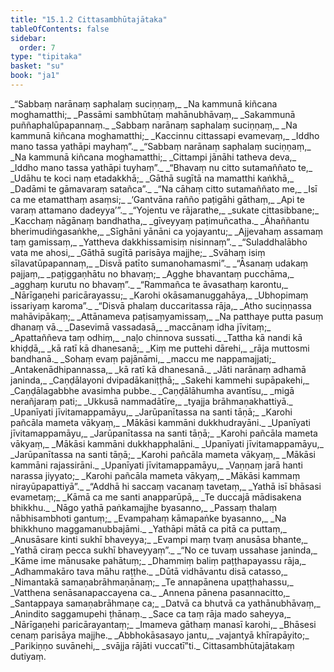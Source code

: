 ```yaml
---
title: "15.1.2 Cittasambhūtajātaka"
tableOfContents: false
sidebar:
  order: 7
type: "tipitaka"
basket: "su"
book: "ja1"
---
```



<DynamicBreadcrumb />

<Division number="24" book="ja1">

<Paragraph number="2877" type="verses" book="ja1">
_“Sabbaṃ narānaṃ saphalaṃ suciṇṇaṃ,_  
_Na kammunā kiñcana moghamatthi;_  
_Passāmi sambhūtaṃ mahānubhāvaṃ,_  
_Sakammunā puññaphalūpapannaṃ._  

</Paragraph>

</Division>
<Division number="25" book="ja1">

<Paragraph number="2878" type="verses" book="ja1">
_Sabbaṃ narānaṃ saphalaṃ suciṇṇaṃ,_  
_Na kammunā kiñcana moghamatthi;_  
_Kaccinnu cittassapi evamevaṃ,_  
_Iddho mano tassa yathāpi mayhaṃ”._  

</Paragraph>

</Division>
<Division number="26" book="ja1">

<Paragraph number="2879" type="verses" book="ja1">
_“Sabbaṃ narānaṃ saphalaṃ suciṇṇaṃ,_  
_Na kammunā kiñcana moghamatthi;_  
_Cittampi jānāhi tatheva deva,_  
_Iddho mano tassa yathāpi tuyhaṃ”._  

</Paragraph>

</Division>
<Division number="27" book="ja1">

<Paragraph number="2880" type="verses" book="ja1">
_“Bhavaṃ nu citto sutamaññato te,_  
_Udāhu te koci naṃ etadakkhā;_  
_Gāthā sugītā na mamatthi kaṅkhā,_  
_Dadāmi te gāmavaraṃ satañca”._  

</Paragraph>

</Division>
<Division number="28" book="ja1">

<Paragraph number="2881" type="verses" book="ja1">
_“Na cāhaṃ citto sutamaññato me,_  
_Isī ca me etamatthaṃ asaṃsi;_  
_‘Gantvāna rañño paṭigāhi gāthaṃ,_  
_Api te varaṃ attamano dadeyya’”._  

</Paragraph>

</Division>
<Division number="29" book="ja1">

<Paragraph number="2882" type="verses" book="ja1">
_“Yojentu ve rājarathe,_  
_sukate cittasibbane;_  
_Kacchaṃ nāgānaṃ bandhatha,_  
_gīveyyaṃ paṭimuñcatha._  

</Paragraph>

</Division>
<Division number="30" book="ja1">

<Paragraph number="2883" type="verses" book="ja1">
_Āhaññantu bherimudiṅgasaṅkhe,_  
_Sīghāni yānāni ca yojayantu;_  
_Ajjevahaṃ assamaṃ taṃ gamissaṃ,_  
_Yattheva dakkhissamisiṃ nisinnaṃ”._  

</Paragraph>

</Division>
<Division number="31" book="ja1">

<Paragraph number="2884" type="verses" book="ja1">
_“Suladdhalābho vata me ahosi,_  
_Gāthā sugītā parisāya majjhe;_  
_Svāhaṃ isiṃ sīlavatūpapannaṃ,_  
_Disvā patīto sumanohamasmi”._  

</Paragraph>

</Division>
<Division number="32" book="ja1">

<Paragraph number="2885" type="verses" book="ja1">
_“Āsanaṃ udakaṃ pajjaṃ,_  
_paṭiggaṇhātu no bhavaṃ;_  
_Agghe bhavantaṃ pucchāma,_  
_agghaṃ kurutu no bhavaṃ”._  

</Paragraph>

</Division>
<Division number="33" book="ja1">

<Paragraph number="2886" type="verses" book="ja1">
_“Rammañca te āvasathaṃ karontu,_  
_Nārīgaṇehi paricārayassu;_  
_Karohi okāsamanuggahāya,_  
_Ubhopimaṃ issariyaṃ karoma”._  

</Paragraph>

</Division>
<Division number="34" book="ja1">

<Paragraph number="2887" type="verses" book="ja1">
_“Disvā phalaṃ duccaritassa rāja,_  
_Atho suciṇṇassa mahāvipākaṃ;_  
_Attānameva paṭisaṃyamissaṃ,_  
_Na patthaye putta pasuṃ dhanaṃ vā._  

</Paragraph>

</Division>
<Division number="35" book="ja1">

<Paragraph number="2888" type="verses" book="ja1">
_Dasevimā vassadasā,_  
_maccānaṃ idha jīvitaṃ;_  
_Apattaññeva taṃ odhiṃ,_  
_naḷo chinnova sussati._  

</Paragraph>

</Division>
<Division number="36" book="ja1">

<Paragraph number="2889" type="verses" book="ja1">
_Tattha kā nandi kā khiḍḍā,_  
_kā ratī kā dhanesanā;_  
_Kiṃ me puttehi dārehi,_  
_rāja muttosmi bandhanā._  

</Paragraph>

</Division>
<Division number="37" book="ja1">

<Paragraph number="2890" type="verses" book="ja1">
_Sohaṃ evaṃ pajānāmi,_  
_maccu me nappamajjati;_  
_Antakenādhipannassa,_  
_kā ratī kā dhanesanā._  

</Paragraph>

</Division>
<Division number="38" book="ja1">

<Paragraph number="2891" type="verses" book="ja1">
_Jāti narānaṃ adhamā janinda,_  
_Caṇḍālayoni dvipadākaniṭṭhā;_  
_Sakehi kammehi supāpakehi,_  
_Caṇḍālagabbhe avasimha pubbe._  

</Paragraph>

</Division>
<Division number="39" book="ja1">

<Paragraph number="2892" type="verses" book="ja1">
_Caṇḍālāhumha avantīsu,_  
_migā nerañjaraṃ pati;_  
_Ukkusā nammadātīre,_  
_tyajja brāhmaṇakhattiyā._  

</Paragraph>

</Division>
<Division number="40" book="ja1">

<Paragraph number="2893" type="verses" book="ja1">
_Upanīyati jīvitamappamāyu,_  
_Jarūpanītassa na santi tāṇā;_  
_Karohi pañcāla mameta vākyaṃ,_  
_Mākāsi kammāni dukkhudrayāni._  

</Paragraph>

</Division>
<Division number="41" book="ja1">

<Paragraph number="2894" type="verses" book="ja1">
_Upanīyati jīvitamappamāyu,_  
_Jarūpanītassa na santi tāṇā;_  
_Karohi pañcāla mameta vākyaṃ,_  
_Mākāsi kammāni dukkhapphalāni._  

</Paragraph>

</Division>
<Division number="42" book="ja1">

<Paragraph number="2895" type="verses" book="ja1">
_Upanīyati jīvitamappamāyu,_  
_Jarūpanītassa na santi tāṇā;_  
_Karohi pañcāla mameta vākyaṃ,_  
_Mākāsi kammāni rajassirāni._  

</Paragraph>

</Division>
<Division number="43" book="ja1">

<Paragraph number="2896" type="verses" book="ja1">
_Upanīyati jīvitamappamāyu,_  
_Vaṇṇaṃ jarā hanti narassa jiyyato;_  
_Karohi pañcāla mameta vākyaṃ,_  
_Mākāsi kammaṃ nirayūpapattiyā”._  

</Paragraph>

</Division>
<Division number="44" book="ja1">

<Paragraph number="2897" type="verses" book="ja1">
_“Addhā hi saccaṃ vacanaṃ tavetaṃ,_  
_Yathā isī bhāsasi evametaṃ;_  
_Kāmā ca me santi anapparūpā,_  
_Te duccajā mādisakena bhikkhu._  

</Paragraph>

</Division>
<Division number="45" book="ja1">

<Paragraph number="2898" type="verses" book="ja1">
_Nāgo yathā paṅkamajjhe byasanno,_  
_Passaṃ thalaṃ nābhisambhoti gantuṃ;_  
_Evampahaṃ kāmapaṅke byasanno,_  
_Na bhikkhuno maggamanubbajāmi._  

</Paragraph>

</Division>
<Division number="46" book="ja1">

<Paragraph number="2899" type="verses" book="ja1">
_Yathāpi mātā ca pitā ca puttaṃ,_  
_Anusāsare kinti sukhī bhaveyya;_  
_Evampi maṃ tvaṃ anusāsa bhante,_  
_Yathā ciraṃ pecca sukhī bhaveyyaṃ”._  

</Paragraph>

</Division>
<Division number="47" book="ja1">

<Paragraph number="2900" type="verses" book="ja1">
_“No ce tuvaṃ ussahase janinda,_  
_Kāme ime mānusake pahātuṃ;_  
_Dhammiṃ baliṃ paṭṭhapayassu rāja,_  
_Adhammakāro tava māhu raṭṭhe._  

</Paragraph>

</Division>
<Division number="48" book="ja1">

<Paragraph number="2901" type="verses" book="ja1">
_Dūtā vidhāvantu disā catasso,_  
_Nimantakā samaṇabrāhmaṇānaṃ;_  
_Te annapānena upaṭṭhahassu,_  
_Vatthena senāsanapaccayena ca._  

</Paragraph>

</Division>
<Division number="49" book="ja1">

<Paragraph number="2902" type="verses" book="ja1">
_Annena pānena pasannacitto,_  
_Santappaya samaṇabrāhmaṇe ca;_  
_Datvā ca bhutvā ca yathānubhāvaṃ,_  
_Anindito saggamupehi ṭhānaṃ._  

</Paragraph>

</Division>
<Division number="50" book="ja1">

<Paragraph number="2903" type="verses" book="ja1">
_Sace ca taṃ rāja mado saheyya,_  
_Nārīgaṇehi paricārayantaṃ;_  
_Imameva gāthaṃ manasī karohi,_  
_Bhāsesi cenaṃ parisāya majjhe._  

</Paragraph>

</Division>
<Division number="51" book="ja1">

<Paragraph number="2904" type="verses" book="ja1">
_Abbhokāsasayo jantu,_  
_vajantyā khīrapāyito;_  
_Parikiṇṇo suvānehi,_  
_svājja rājāti vuccatī”ti._  


</Paragraph>
</Division>

<Paragraph number="2905" type="center" book="ja1">
Cittasambhūtajātakaṃ dutiyaṃ.
</Paragraph>